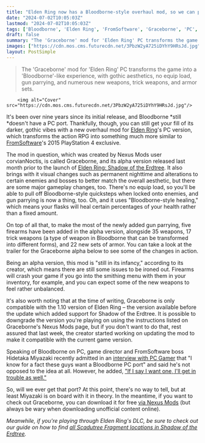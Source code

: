 ```yaml
---
title: "Elden Ring now has a Bloodborne-style overhaul mod, so we can pretend that we finally have the PC port we've been begging for"
date: "2024-07-02T10:05:03Z"
lastmod: "2024-07-02T10:05:03Z"
tags: ['Bloodborne', 'Elden Ring', 'FromSoftware', 'Graceborne', 'PC', 'PlayStation 4']
draft: false
summary: "The 'Graceborne' mod for 'Elden Ring' PC transforms the game into a 'Bloodborne'-like experience, with gothic aesthetics, no equip load, gun parrying, and numerous new weapons, trick weapons, and armor sets."
images: ["https://cdn.mos.cms.futurecdn.net/3PbzW2yA725iDYhY9HRsJd.jpg"]
layout: PostSimple
---
```

> The 'Graceborne' mod for 'Elden Ring' PC transforms the game into a 'Bloodborne'-like experience, with gothic aesthetics, no equip load, gun parrying, and numerous new weapons, trick weapons, and armor sets.


        <img alt="Cover" src="https://cdn.mos.cms.futurecdn.net/3PbzW2yA725iDYhY9HRsJd.jpg"/>
        
It's been over nine years since its initial release, and Bloodborne *still *doesn't have a PC port. Thankfully, though, you can still get your fill of its darker, gothic vibes with a new overhaul mod for [<u>Elden Ring</u>](https://www.gamesradar.com/elden-ring-guide/)'s PC version, which transforms the action RPG into something much more similar to [FromSoftware](https://www.gamesradar.com/tag/fromsoftware/)'s 2015 PlayStation 4 exclusive.

The mod in question, which was created by Nexus Mods user corvianNoctis, is called Graceborne, and its alpha version released last month prior to the launch of [<u>Elden Ring: Shadow of the Erdtree</u>](https://www.gamesradar.com/games/action-rpg/elden-ring-shadow-of-the-erdtree-guide/). It also brings with it visual changes such as permanent nighttime and alterations to certain enemies and bosses to better match the overall aesthetic, but there are some major gameplay changes, too. There's no equip load, so you'll be able to pull off Bloodborne-style quicksteps when locked onto enemies, and gun parrying is now a thing, too. Oh, and it uses "Bloodborne-style healing," which means your flasks will heal certain percentages of your health rather than a fixed amount.

On top of all that, to make the most of the newly added gun parrying, five firearms have been added in the alpha version, alongside 35 weapons, 17 trick weapons (a type of weapon in Bloodborne that can be transformed into different forms), and 22 new sets of armor. You can take a look at the trailer for the Graceborne alpha below to see some of the changes in action.

Being an alpha version, this mod is "still in its infancy," according to its creator, which means there are still some issues to be ironed out. Firearms will crash your game if you go into the smithing menu with them in your inventory, for example, and you can expect some of the new weapons to feel rather unbalanced. 

It's also worth noting that at the time of writing, Graceborne is only compatible with the 1.10 version of Elden Ring – the version available before the update which added support for Shadow of the Erdtree. It is possible to downgrade the version you're playing on using the instructions listed on Graceborne's Nexus Mods page, but if you don't want to do that, rest assured that last week, the creator started working on updating the mod to make it compatible with the current game version. 

Speaking of Bloodborne on PC, game director and FromSoftware boss Hidetaka Miyazaki recently admitted in an [<u>interview with PC Gamer</u>](https://www.pcgamer.com/games/action/hidetaka-miyazaki-knows-for-a-fact-other-fromsoftware-devs-want-a-bloodborne-pc-port-if-i-say-i-want-one-ill-get-in-trouble-but-its-nothing-im-opposed-to/) that "I know for a fact these guys want a Bloodborne PC port" and said he's not opposed to the idea at all. However, he added, [<u>"If I say I want one, I'll get in trouble as well."</u>](https://www.gamesradar.com/games/action-rpg/i-know-for-a-fact-these-guys-want-a-bloodborne-pc-port-hidetaka-miyazaki-says-of-fromsoftware-staff-but-if-i-say-i-want-one-ill-get-in-trouble/)

So, will we ever get that port? At this point, there's no way to tell, but at least Miyazaki is on board with it in theory. In the meantime, if you want to check out Graceborne, you can download it for free [<u>via Nexus Mods</u>](https://www.nexusmods.com/eldenring/mods/5207) (but always be wary when downloading unofficial content online). 

*Meanwhile, if you're playing through Elden Ring's DLC, be sure to check out our guide on how to find *[<u><em>all Scadutree Fragment locations in Shadow of the Erdtree</em></u>](https://www.gamesradar.com/games/action-rpg/shadow-of-the-erdtree-scadutree-fragments/)*.*
        